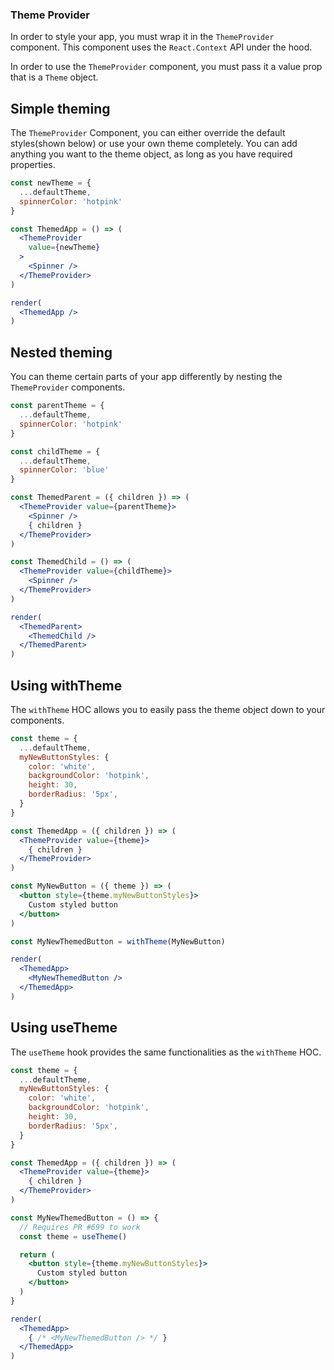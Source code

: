 

### Theme Provider

In order to style your app, you must wrap it in the `ThemeProvider` component.
This component uses the `React.Context` API under the hood.

In order to use the `ThemeProvider` component, you must pass it a value prop that is a `Theme` object.

## Simple theming

The `ThemeProvider` Component, you can either override the default styles(shown below) or use your own theme completely.
You can add anything you want to the theme object, as long as you have required properties.

```jsx
const newTheme = {
  ...defaultTheme,
  spinnerColor: 'hotpink'
}

const ThemedApp = () => (
  <ThemeProvider
    value={newTheme}
  >
    <Spinner />
  </ThemeProvider>
)

render(
  <ThemedApp />
)
```

## Nested theming

You can theme certain parts of your app differently by nesting the `ThemeProvider` components.

```jsx
const parentTheme = {
  ...defaultTheme,
  spinnerColor: 'hotpink'
}

const childTheme = {
  ...defaultTheme,
  spinnerColor: 'blue'
}

const ThemedParent = ({ children }) => (
  <ThemeProvider value={parentTheme}>
    <Spinner />
    { children }
  </ThemeProvider>
)

const ThemedChild = () => (
  <ThemeProvider value={childTheme}>
    <Spinner />
  </ThemeProvider>
)

render(
  <ThemedParent>
    <ThemedChild />
  </ThemedParent>
)
```

## Using withTheme

The `withTheme` HOC allows you to easily pass the theme object down to your components.

```jsx
const theme = {
  ...defaultTheme,
  myNewButtonStyles: {
    color: 'white',
    backgroundColor: 'hotpink',
    height: 30,
    borderRadius: '5px',
  }
}

const ThemedApp = ({ children }) => (
  <ThemeProvider value={theme}>
    { children }
  </ThemeProvider>
)

const MyNewButton = ({ theme }) => (
  <button style={theme.myNewButtonStyles}>
    Custom styled button
  </button>
)

const MyNewThemedButton = withTheme(MyNewButton)

render(
  <ThemedApp>
    <MyNewThemedButton />
  </ThemedApp>
)
```

## Using useTheme

The `useTheme` hook provides the same functionalities as the `withTheme` HOC.

```jsx
const theme = {
  ...defaultTheme,
  myNewButtonStyles: {
    color: 'white',
    backgroundColor: 'hotpink',
    height: 30,
    borderRadius: '5px',
  }
}

const ThemedApp = ({ children }) => (
  <ThemeProvider value={theme}>
    { children }
  </ThemeProvider>
)

const MyNewThemedButton = () => {
  // Requires PR #699 to work
  const theme = useTheme()

  return (
    <button style={theme.myNewButtonStyles}>
      Custom styled button
    </button>
  )
}

render(
  <ThemedApp>
    { /* <MyNewThemedButton /> */ }
  </ThemedApp>
)
```

<ThemeObjectAttributes />